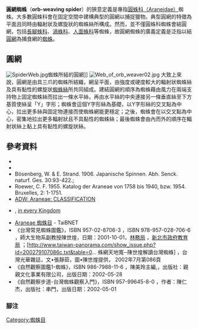 '''圓網蜘蛛'''（'''orb-weaving spider'''）的狹意定義是專指[[圓蛛科|圓蛛科（Araneidae）]]蜘蛛。{{cn}}大多數圓蛛科會在固定空間中建構典型的圓網以捕捉獵物。典型圓網的特徵為平面且同時由輻射狀及螺旋狀的蜘蛛絲所構成。然而，並不僅圓蛛科蜘蛛會結圓網，包括[[長腳蛛科|長腳蛛科]]、[[渦蛛科|渦蛛科]]、[[人面蛛科|人面蛛科]]等蜘蛛，故圓網蜘蛛的廣義定義是泛指以結[[圓網|圓網]]為捕食網的[[蜘蛛|蜘蛛]]。

== 圓網 ==
[[File:SpiderWeb.jpg|thumb]]蜘蛛所結的圓網]]
[[File:Web_of_orb_weaver02.jpg|thumb]]
大致上來說，圓網是由具三爪的蜘蛛所結織，網呈平面，由強度或硬度較大的輻射狀蜘蛛絲及具有黏性的螺旋狀[[蜘蛛絲|蜘蛛絲]]所共同組成。建結圓網的順序為蜘蛛藉由風力在兩端支持物上固定蜘蛛絲而拉出一條水平絲，再由水平絲的中央連接另一條垂直絲至下方基質使絲呈「Y」字形；蜘蛛會這個Y字形絲為基礎，以Y字形絲的交叉點為中心，拉出更多絲與固定物連接而使蜘蛛網能更穩定；之後，蜘蛛會在以交叉點為中心，密集地拉出更多輻射狀且不具黏性的蜘蛛絲；最後蜘蛛會由內而外的順序在輻射狀絲上黏上具有黏性的螺旋狀絲。

==參考資料==
{{refbegin}}
*{{cite isbn|9578792700|ref=harv|noedit}}
*{{cite isbn|9789862160596|ref=harv|noedit}}
*Bösenberg, W. & E. Strand. 1906. Japanische Spinnen. Abh. Senck. naturf. Ges. 30:93-422.;
*Roewer, C. F. 1955. Katalog der Araneae von 1758 bis 1940, bzw. 1954. Bruxelles, 2: 1-1751.  
*[http://animaldiversity.ummz.umich.edu/accounts/Araneae/classification/ ADW: Araneae: CLASSIFICATION] {{Wayback|url=http://animaldiversity.ummz.umich.edu/accounts/Araneae/classification/ |date=20141023174052 }}
*{{ITIS|ID=82732|taxon=Araneae |downloaded=2007年3月16日}}, [http://www.itis.gov/servlet/SingleRpt/SingleRpt?search_topic=Scientific_Name&search_value=Araneae&search_kingdom=every&search_span=containing&categories=All&source=html&search_credRating=all in every Kingdom] {{Wayback|url=http://www.itis.gov/servlet/SingleRpt/SingleRpt?search_topic=Scientific_Name&search_value=Araneae&search_kingdom=every&search_span=containing&categories=All&source=html&search_credRating=all |date=20210107100611 }}
*[http://taibnet.sinica.edu.tw/chi/taibnet_species_list.php?page=1&R1=order&D1=&D2=order&D3=equal&T1=Araneae&T2=&pz=50&id=&k=&p=&c=y&kc=&pc=y&cc=y&sy=n&pi=&da= Araneae 蜘蛛目] {{Wayback|url=http://taibnet.sinica.edu.tw/chi/taibnet_species_list.php?page=1&R1=order&D1=&D2=order&D3=equal&T1=Araneae&T2=&pz=50&id=&k=&p=&c=y&kc=&pc=y&cc=y&sy=n&pi=&da= |date=20210107100626 }} - TaiBNET
*《台灣常見蜘蛛圖鑑》，ISBN 957-02-8706-3 ，ISBN 978-957-028-706-6 ，師大生物系副教授陳世煌，日期：2001-10-01，[http://subject.forest.gov.tw/species/twspider/index-1.htm 林務局] {{Wayback|url=http://subject.forest.gov.tw/species/twspider/index-1.htm |date=20200714014346 }}，[http://ftp.sies.ntpc.edu.tw/scat/%E5%8B%95%E6%A4%8D%E7%89%A9%E5%9C%96%E9%91%91/%E8%9C%98%E8%9B%9B%E5%9C%96%E9%91%91/index-1.htm 新北市政府教育局] {{Wayback|url=http://ftp.sies.ntpc.edu.tw/scat/%E5%8B%95%E6%A4%8D%E7%89%A9%E5%9C%96%E9%91%91/%E8%9C%98%E8%9B%9B%E5%9C%96%E9%91%91/index-1.htm |date=20160305205913 }}；[http://www.taiwan-panorama.com/show_issue.php?id=200279107086c.txt&table=0...  蛛網天地寬─陳世煌解讀台灣蜘蛛] {{Wayback|url=http://www.taiwan-panorama.com/show_issue.php?id=200279107086c.txt&table=0... |date=20210109003358 }}，台灣光華雜誌，文•張靜茹，圖•陳世煌提供， 2002年7月第086頁
*《自然觀察圖鑑1-蜘蛛》，ISBN 986-7988-11-6  ，陳美玲主編,，出版社：親親文化事業有限公司，出版日期：2002-05-28
*《自然觀察步道-台灣蜘蛛觀察入門》，ISBN 957-99645-8-0 ，作者：陳仁杰，出版社：串門，出版日期：2002-05-01
{{refend}}

===腳注===
{{reflist}}

[[Category:蜘蛛目|Category:蜘蛛目]]